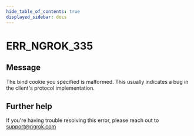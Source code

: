 ```yaml
---
hide_table_of_contents: true
displayed_sidebar: docs
---
```



# ERR_NGROK_335

## Message

The bind cookie you specified is malformed. This usually indicates a bug in the client's protocol implementation.

<ErrorDetails error="err_ngrok_335" />

## Further help

If you're having trouble resolving this error, please reach out to [support@ngrok.com](mailto:support@ngrok.com?subject=Help%20with%20ERR_NGROK_335)
